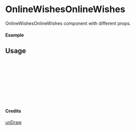 
<Meta of={OnlineWishesOnlineWishes} title="unDraw/OnlineWishesOnlineWishes" />

# OnlineWishesOnlineWishes

OnlineWishesOnlineWishes component with different props.

#### Example

<Canvas of={OnlineWishesOnlineWishes.Primary} />

## Usage

```ts
import { OnlineWishesOnlineWishes } from "yadl-ui";

const Example = () => {
  return (
      <OnlineWishesOnlineWishes />
  );
};

export default Example;
```

#### Credits
[unDraw](https://undraw.co/illustrations)
